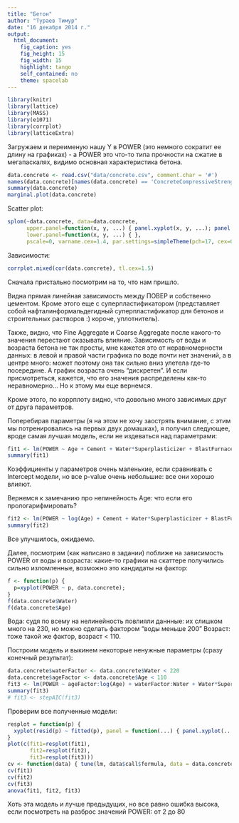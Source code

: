 ```yaml
---
title: "Бетон"
author: "Тураев Тимур"
date: "16 декабря 2014 г."
output:
  html_document:
    fig_caption: yes
    fig_height: 15
    fig_width: 15
    highlight: tango
    self_contained: no
    theme: spacelab
---
```

```r
library(knitr)
library(lattice)
library(MASS)
library(e1071)
library(corrplot)
library(latticeExtra)
```

Загружаем и переименую нашу Y в POWER (это немного сократит ее длину на графиках) - а POWER это что-то типа прочности на сжатие в мегапаскалях, видимо основная характеристика бетона.
```r
data.concrete <- read.csv("data/concrete.csv", comment.char = '#')
names(data.concrete)[names(data.concrete) == 'ConcreteCompressiveStrength'] <- 'POWER'
summary(data.concrete)
marginal.plot(data.concrete)
```

Scatter plot:
```r
splom(~data.concrete, data=data.concrete,
      upper.panel=function(x, y, ...) { panel.xyplot(x, y, ...); panel.loess(x, y, ..., col='red') },
      lower.panel=function(x, y, ...) { },
      pscale=0, varname.cex=1.4, par.settings=simpleTheme(pch=17, cex=0.2))
```

Зависимости:
```r
corrplot.mixed(cor(data.concrete), tl.cex=1.5)
```


Сначала пристально посмотрим на то, что нам пришло.

Видна прямая линейная зависимость между ПОВЕР и собственно цементом. Кроме этого еще с суперпластификатором (представляет собой нафталинформальдегидный суперпластификатор для бетонов и строительных растворов :) короче, уплотнитель).

Также, видно, что Fine Aggregate и Coarse Aggregate после какого-то значения перестают оказывать влияние.
Зависимость от воды и возраста бетона не так просты, мне кажется это от неравномерности данных: в левой и правой части графика по воде почти нет значений, а в центре много: может поэтому она так сильно вниз улетела где-то посередине. А график возраста очень "дискретен". И если присмотреться, кажется, что его значения распределены как-то неравномерно... Но к этому мы еще вернемся.

Кроме этого, по коррплоту видно, что довольно много зависимых друг от друга параметров.

Поперебирав параметры (я на этом не хочу заострять внимание, с этим мы потренировались на первых двух домашках), я получил следующее, вроде самая лучшая модель, если не издеваться над параметрами:
```r
fit1 <- lm(POWER ~ Age + Cement + Water*Superplasticizer + BlastFurnaceSlag + FlyAsh, data.concrete)
summary(fit1)
```

Коэффициенты у параметров очень маленькие, если сравнивать с Intercept модели, но все p-value очень небольшие: все они хорошо влияют.

Вернемся к замечанию про нелинейность Age: что если его прологарифмировать?

```r
fit2 <- lm(POWER ~ log(Age) + Cement + Water*Superplasticizer + BlastFurnaceSlag + FlyAsh, data.concrete)
summary(fit2)
```

Все улучшилось, ожидаемо.

Далее, посмотрим (как написано в задании) поближе на зависимость POWER от воды и возраста: какие-то графики на скаттере получились сильно изломленные, возможно это кандидаты на фактор:
```r
f <- function(p) {
  p=xyplot(POWER ~ p, data.concrete);
}
f(data.concrete$Water)
f(data.concrete$Age)
```

Вода: судя по всему на нелинейность повлияли даннные: их слишком много на 230, но можно сделать фактором "воды меньше 200"
Возраст: тоже такой же фактор, возраст < 110.

Построим модель и выкинем некоторые ненужные параметры (сразу конечный результат):
```r
data.concrete$waterFactor <- data.concrete$Water < 220
data.concrete$ageFactor <- data.concrete$Age < 110
fit3 <- lm(POWER ~ ageFactor:log(Age) + waterFactor:Water + Water*Superplasticizer + Cement + BlastFurnaceSlag + FlyAsh, data.concrete)
summary(fit3)
# fit3 <- stepAIC(fit3)
```

Проверим все полученные модели:
```r
resplot = function(p) {
  xyplot(resid(p) ~ fitted(p), panel = function(...) { panel.xyplot(...);  panel.lmline(...); })
}
plot(c(fit1=resplot(fit1),
       fit2=resplot(fit2),
       fit3=resplot(fit3)))
cv <- function(data) { tune(lm, data$call$formula, data = data.concrete, tunecontrol = tune.control(sampling = "cross")) }
cv(fit1)
cv(fit2)
cv(fit3)
anova(fit1, fit2, fit3)
```

Хоть эта модель и лучше предыдущих, но все равно ошибка высока, если посмотреть на разброс значений POWER: от 2 до 80